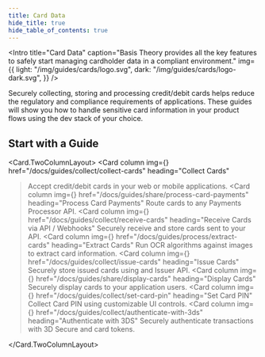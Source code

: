 ```yaml
---
title: Card Data
hide_title: true
hide_table_of_contents: true
---
```



<Intro
  title="Card Data"
  caption="Basis Theory provides all the key features to safely start managing cardholder data in a compliant environment."
  img={{
    light: "/img/guides/cards/logo.svg",
    dark: "/img/guides/cards/logo-dark.svg",
  }}
/>

Securely collecting, storing and processing credit/debit cards helps reduce the regulatory and compliance requirements of applications. These guides will show you how to handle sensitive card information in your product flows using the dev stack of your choice.

## Start with a Guide

<Card.TwoColumnLayout>
  <Card
    column
    img={<CollectCards />}
    href="/docs/guides/collect/collect-cards"
    heading="Collect Cards"
  >Accept credit/debit cards in your web or mobile applications.</Card>
  <Card
    column
    img={<ProcessCards />}
    href="/docs/guides/share/process-card-payments"
    heading="Process Card Payments"
  >Route cards to any Payments Processor API.</Card>
  <Card
    column
    img={<ReceiveCards />}
    href="/docs/guides/collect/receive-cards"
    heading="Receive Cards via API / Webhooks"
  >Securely receive and store cards sent to your API.</Card>
  <Card
    column
    img={<ExtractCards />}
    href="/docs/guides/process/extract-cards"
    heading="Extract Cards"
  >Run OCR algorithms against images to extract card information.</Card>
  <Card
    column
    img={<IssueCards />}
    href="/docs/guides/collect/issue-cards"
    heading="Issue Cards"
  >Securely store issued cards using and Issuer API.</Card>
  <Card
    column
    img={<DisplayCards />}
    href="/docs/guides/share/display-cards"
    heading="Display Cards"
  >Securely display cards to your application users.</Card>
  <Card
    column
    img={<SetCardPin />}
    href="/docs/guides/collect/set-card-pin"
    heading="Set Card PIN"
  >Collect Card PIN using customizable UI controls.</Card>
    <Card
    column
    img={<ThreeDS />}
    href="/docs/guides/collect/authenticate-with-3ds"
    heading="Authenticate with 3DS"
  >Securely authenticate transactions with 3D Secure and card tokens.</Card>

</Card.TwoColumnLayout>
